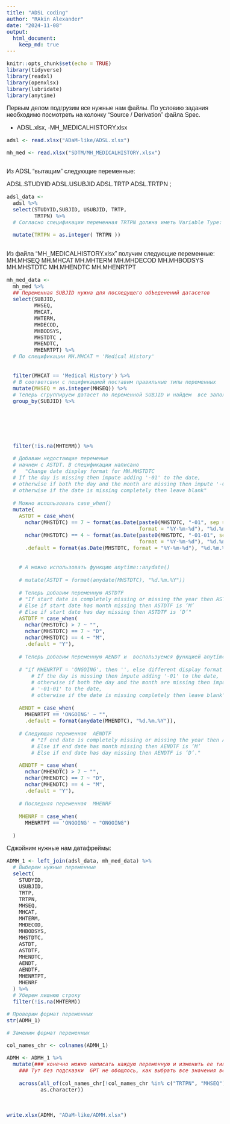 ```yaml
---
title: "ADSL coding"
author: "RAkin Alexander"
date: "2024-11-08"
output: 
  html_document:
    keep_md: true
---
```


<style type="text/css">
body{
  font-family: Helvetica;
  font-size: 12pt;
}
/* Headers */
h1, h2{
  font-size: 16pt;
}
</style>

```r
knitr::opts_chunk$set(echo = TRUE)
library(tidyverse)
library(readxl)
library(openxlsx)
library(lubridate)
library(anytime)
```

Первым делом подгрузим все нужные нам файлы. По условию задания необходимо посмотреть на колонку "Source / Derivation" файла Spec.



- ADSL.xlsx, 
-MH_MEDICALHISTORY.xlsx


```r

adsl <- read.xlsx("ADaM-like/ADSL.xlsx")

mh_med <- read.xlsx("SDTM/MH_MEDICALHISTORY.xlsx")



```

Из ADSL "вытащим" следующие переменные:

ADSL.STUDYID
ADSL.USUBJID
ADSL.TRTP
ADSL.TRTPN
;

```r
adsl_data <- 
  adsl %>% 
  select(STUDYID,SUBJID, USUBJID, TRTP, 
         TRTPN) %>% 
  # Согласно спецификации переменная TRTPN должна иметь Variable Type: integer

  mutate(TRTPN = as.integer( TRTPN ))
 
```

Из файла "MH_MEDICALHISTORY.xlsx" получим следующие переменные: 
MH.MHSEQ
MH.MHCAT
MH.MHTERM
MH.MHDECOD 
MH.MHBODSYS 
MH.MHSTDTC
MH.MHENDTC
MH.MHENRTPT





```r
mh_med_data <-
  mh_med %>%
  ## Переменная SUBJID нужна для последущего обЪеденений датасетов
  select(SUBJID,
         MHSEQ,
         MHCAT,
         MHTERM,
         MHDECOD,
         MHBODSYS,
         MHSTDTC ,
         MHENDTC,
         MHENRTPT) %>%
  # По спецификации MH.MHCAT = 'Medical History'
  
  
  filter(MHCAT == 'Medical History') %>%
  # В соответсвии с пецификацией поставим правильные типы переменных
  mutate(MHSEQ = as.integer(MHSEQ)) %>%
  # Теперь сгруппируем датасет по переменной SUBJID и найдем  все заполненные  строчки MHTERM
  group_by(SUBJID) %>%
  
  
  
  
  
  
  filter(!is.na(MHTERM)) %>%

  # Добавим недостающие переменые
  # начнем с ASTDT. В спецификации написано
  #   "Change date display format for MH.MHSTDTC
  # If the day is missing then impute adding '-01' to the date,
  # otherwise if both the day and the month are missing then impute '-01-01' to the date,
  # otherwise if the date is missing completely then leave blank"
  
  # Можно использовать case_when()
  mutate(
    ASTDT = case_when(
      nchar(MHSTDTC) == 7 ~ format(as.Date(paste0(MHSTDTC, "-01", sep = ""),
                                           format = "%Y-%m-%d"), "%d.%m.%Y"),
      nchar(MHSTDTC) == 4 ~ format(as.Date(paste0(MHSTDTC, "-01-01", sep = ""),
                                           format = "%Y-%m-%d"), "%d.%m.%Y"),
      .default = format(as.Date(MHSTDTC, format = "%Y-%m-%d"), "%d.%m.%Y")),
    
    
    # А можно использовать функцию anytime::anydate()
    
    # mutate(ASTDT = format(anydate(MHSTDTC), "%d.%m.%Y"))
    
    # Теперь добавим переменную ASTDTF
    # "If start date is completely missing or missing the year then ASTDTF is ’Y’
    # Else if start date has month missing then ASTDTF is ’M’
    # Else if start date has day missing then ASTDTF is ’D’"
    ASTDTF = case_when(
      nchar(MHSTDTC) > 7 ~ "",
      nchar(MHSTDTC) == 7 ~ "D",
      nchar(MHSTDTC) == 4 ~ "M",
      .default = "Y"),
    
    # Теперь добавим переменную AENDT и  воспользуемся функцией anytime::anydate(), так меньше писать кода
    
    # "if MHENRTPT = 'ONGOING', then '', else different display format for MH.MHENDTC
        # If the day is missing then impute adding '-01' to the date,
        # otherwise if both the day and the month are missing then impute adding
        # '-01-01' to the date,
        # otherwise if the date is missing completely then leave blank"
    
    AENDT = case_when(
      MHENRTPT == 'ONGOING' ~ "",
      .default = format(anydate(MHENDTC), "%d.%m.%Y")),
    
    # Следующая переменная  AENDTF
        # "If end date is completely missing or missing the year then AENDTF is ’Y’
        # Else if end date has month missing then AENDTF is ’M’
        # Else if end date has day missing then AENDTF is ’D’."
    
    AENDTF = case_when(
      nchar(MHENDTC) > 7 ~ "",
      nchar(MHENDTC) == 7 ~ "D",
      nchar(MHENDTC) == 4 ~ "M",
      .default = "Y"),
    
    # Последняя переменная  MHENRF
    
    MHENRF = case_when(
      MHENRTPT == 'ONGOING' ~ "ONGOING")
    
  )

```


Сджойним нужные нам датафреймы:

```r
ADMH_1 <- left_join(adsl_data, mh_med_data) %>%
  # Выберем нужные переменные
  select(
    STUDYID,
    USUBJID,
    TRTP,
    TRTPN,
    MHSEQ,
    MHCAT,
    MHTERM,
    MHDECOD,
    MHBODSYS,
    MHSTDTC,
    ASTDT,
    ASTDTF,
    MHENDTC,
    AENDT,
    AENDTF,
    MHENRTPT,
    MHENRF
  ) %>%
  # Уберем лишнюю строку
  filter(!is.na(MHTERM))

# Проверим формат переменных
str(ADMH_1)

# Заменим формат переменных

col_names_chr <- colnames(ADMH_1)

ADMH <- ADMH_1 %>%
  mutate(### конечно можно написать каждую переменную и изменить ее тип, но мы пойдем более сложным путем и пропишим ко всем колононкам, за исключением TRTPN, MHSEQ применим функцию  as.character
    ### Тут без подсказки  GPT не обощлось, как выбрать все значения вектора кроме некоторых
    
    across(all_of(col_names_chr[!col_names_chr %in% c("TRTPN", "MHSEQ")]),
           as.character))
   
    
```



```r

write.xlsx(ADMH, "ADaM-like/ADMH.xlsx")
```

